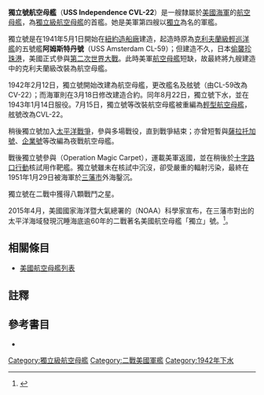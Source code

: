 {{refimprove|time=2020-02-03T16:31:29+00:00}}
{{主條目消歧義|注意：'''獨立號'''也可指'''[[獨立號航空母艦_(CV-62)|獨立號航空母艦 (CV-62)]]'''。}}
{{noteTA
|G1=Military
|G2=Shipname
|G3=Aero
|G4=地名
}}
{{軍艦模板
|名稱= 獨立 [[File:Flag_of_the_United_States.svg|30px]]<br />USS Independence CVL-22
|圖片= [[File:USS_Independence_(CVL-22)_in_San_Francisco_Bay_on_15_July_1943_(80-G-74436).jpg|280px]]
|照片說明=獨立號在三藩市灣。攝於1943年7月15日。
|艦種= [[航空母艦|航空母艦]]
|艦級= [[獨立級航空母艦|獨立級]]（1號艦）
|製造= [[紐約造船廠|紐約造船廠]]
|動工= 1941年5月1日
|下水= 1942年8月22日
|服役= 1943年1月14日
|退役= 1946年8月28日
|結局= 1951年1月29日鑿沉
|除籍= 不詳 
|標準= 一般：11,000噸<br />作戰：14,220噸
|滿載= 15,100噸
|長度= 整體：622呎6吋<br />水線：600呎
|闊度= 整體：109呎2吋<br />水線：71呎6吋
|吃水= 排水14,751噸時：約24呎
|極速= 31.6節<br />試航：31.46節
|鍋爐= 4座鍋爐<br />4座600千瓦蒸汽輪機<br />2座250千瓦柴油輪機<br />4軸
|出力= 設計：100,000軸馬力<br />試航：106,001軸馬力
|續航= 12,500海哩/15節<br />服役：8,325海哩/15節
|乘員= 140名軍官<br />1,321名水兵
|裝甲= 防護甲板：2吋<br />防水壁：3.75至5吋<br>舵機：0.75吋至5吋
|艦載機= 9架[[F6F|F6F]]<br>12架[[TBF|TBF]]<br>15架[[SBD|SBD]]（服役前期）12架[[F6F|F6F]]<br>9架[[SB2C|SB2C]]<br>9架[[TBF|TBF]]（服役後期）
|裝備= 2門4聯裝[[波佛斯40毫米高射砲|40毫米高射砲]]<br />8門2聯裝40毫米高射砲<br />16挺20毫米機炮
|其它= 2座升降台<br />1座彈射器<br />模版參考來源：<ref>{{Harvnb|Friedman|1983|p=403}}。獨立級配置，數據僅以設計及建造時為準。</ref>}}

'''獨立號航空母艦'''（'''USS Independence CVL-22'''）是一艘隸屬於[[美國海軍|美國海軍]]的[[航空母艦|航空母艦]]，為[[獨立級航空母艦|獨立級航空母艦]]的首艦。她是美軍第四艘以[[獨立|獨立]]為名的軍艦。

獨立號是在1941年5月1日開始在[[紐約造船廠|紐約造船廠]]建造，起造時原為[[克利夫蘭級輕巡洋艦|克利夫蘭級輕巡洋艦]]的五號艦'''阿姆斯特丹號'''（USS Amsterdam CL-59）；但建造不久，日本[[偷襲珍珠港|偷襲珍珠港]]，美國正式參與[[第二次世界大戰|第二次世界大戰]]。此時美軍[[航空母艦|航空母艦]]短缺，故最終將九艘建造中的克利夫蘭級改裝為航空母艦。

1942年2月12日，獨立號開始改建為航空母艦，更改艦名及舷號（由CL-59改為CV-22）；而海軍則在3月18日修改建造合約。同年8月22日，獨立號下水，並在1943年1月14日服役。7月15日，獨立號等改裝航空母艦被重編為[[輕型航空母艦|輕型航空母艦]]，舷號改為CVL-22。

稍後獨立號加入[[太平洋戰爭|太平洋戰爭]]，參與多場戰役，直到戰爭結束；亦曾短暫與[[薩拉托加號航空母艦_(CV-3)|薩拉托加號]]、[[企業號航空母艦_(CV-6)|企業號]]等改編為夜戰航空母艦。

戰後獨立號參與{{link-en|魔毯行動|Operation Magic Carpet}}（Operation Magic Carpet），運載美軍返國，並在稍後於[[十字路口行動|十字路口行動]]核試用作靶艦。獨立號雖未在核試中沉沒，卻受嚴重的輻射污染，最終在1951年1月29日被海軍於[[三藩市|三藩市]]外海鑿沉。

獨立號在二戰中獲得八顆戰鬥之星。

2015年4月，美國國家海洋暨大氣總署的（NOAA）科學家宣布，在三藩市對出的太平洋海域發現沉睡海底逾60年的二戰著名美國航空母艦「獨立」號。<ref>{{Cite web |url=http://news.mingpao.com/pns/%E7%BE%8E%E4%BA%8C%E6%88%B0%E8%88%AA%E6%AF%8D%E5%B1%B9%E7%AB%8B%E6%B5%B7%E5%BA%95-%E7%8D%A8%E7%AB%8B%E8%99%9F%E6%9B%BE%E4%B8%AD%E9%AD%9A%E9%9B%B7%20%20%E5%85%A9%E6%AD%B7%E5%8E%9F%E5%AD%90%E5%BD%88%E6%B8%AC%E8%A9%A6/web_tc/article/20150419/s00014/1429380134420 |title=美二戰航母屹立海底- 明報 |access-date=2015-04-19 |archive-date=2015-04-19 |archive-url=https://web.archive.org/web/20150419191322/http://news.mingpao.com/pns/%E7%BE%8E%E4%BA%8C%E6%88%B0%E8%88%AA%E6%AF%8D%E5%B1%B9%E7%AB%8B%E6%B5%B7%E5%BA%95%2D%E7%8D%A8%E7%AB%8B%E8%99%9F%E6%9B%BE%E4%B8%AD%E9%AD%9A%E9%9B%B7%20%20%E5%85%A9%E6%AD%B7%E5%8E%9F%E5%AD%90%E5%BD%88%E6%B8%AC%E8%A9%A6/web_tc/article/20150419/s00014/1429380134420 |dead-url=no }}</ref>。

== 相關條目 ==
* [[美國航空母艦列表|美國航空母艦列表]]

== 註釋 ==
{{reflist}}

== 參考書目 ==
{{Commonscat|USS Independence (CVL-22)}}
{{海军主题}}

* {{Citation
|last = Friedman
|first = Norman
|author-link = 
|year = 1983
|title = U.S. Aircraft Carriers: An Illustrated Design History
|language = en
|publication-place = Annapolis, Maryland
|publisher = Naval Institute Press
|isbn = 0-87021-739-9}}


{{獨立級航空母艦}}
{{美國海軍輕巡洋艦}}{{美國航空母艦}}
{{DEFAULTSORT:Independence}}

[[Category:獨立級航空母艦|Category:獨立級航空母艦]]
[[Category:二戰美國軍艦|Category:二戰美國軍艦]]
[[Category:1942年下水|Category:1942年下水]]